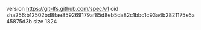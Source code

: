 version https://git-lfs.github.com/spec/v1
oid sha256:b12502bd8fae859269179af85d8eb5da82c1bbc1c93a4b2821175e5a45875d3b
size 1824
